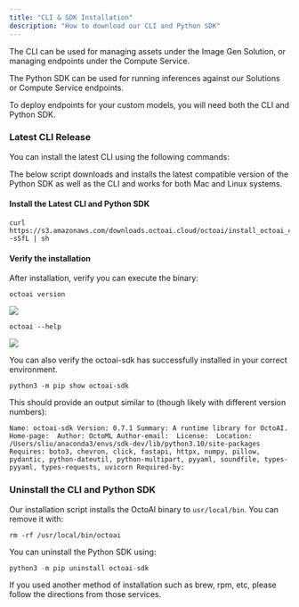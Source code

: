 ```yaml
---
title: "CLI & SDK Installation"
description: "How to download our CLI and Python SDK"
---
```


The CLI can be used for managing assets under the Image Gen Solution, or managing endpoints under the Compute Service.

The Python SDK can be used for running inferences against our Solutions or Compute Service endpoints.

To deploy endpoints for your custom models, you will need both the CLI and Python SDK. 

### Latest CLI Release

You can install the latest CLI using the following commands:

The below script downloads and installs the latest compatible version of the Python SDK as well as the CLI and works for both Mac and Linux systems.

#### Install the Latest CLI and Python SDK

```shell shell
curl https://s3.amazonaws.com/downloads.octoai.cloud/octoai/install_octoai_cli_and_sdk.sh -sSfL | sh
```

#### Verify the installation

After installation, verify you can execute the binary:



```shell shell
octoai version
```

![](/images/653880b-CleanShot_2023-06-13_at_22.03.042x.png)



```shell shell
octoai --help
```

![](/images/eccc72d-CleanShot_2023-06-13_at_22.04.592x.png)

You can also verify the octoai-sdk has successfully installed in your correct environment.



```shell shell
python3 -m pip show octoai-sdk
```

This should provide an output similar to (though likely with different version numbers):

`Name: octoai-sdk
Version: 0.7.1
Summary: A runtime library for OctoAI.
Home-page: 
Author: OctoML
Author-email: 
License: 
Location: /Users/sliu/anaconda3/envs/sdk-dev/lib/python3.10/site-packages
Requires: boto3, chevron, click, fastapi, httpx, numpy, pillow, pydantic, python-dateutil, python-multipart, pyyaml, soundfile, types-pyyaml, types-requests, uvicorn
Required-by: 
`

### Uninstall the CLI and Python SDK

Our installation script installs the OctoAI binary to `usr/local/bin`. You can remove it with:



```shell shell
rm -rf /usr/local/bin/octoai
```

You can uninstall the Python SDK using:

```Python Python
python3 -m pip uninstall octoai-sdk
```

If you used another method of installation such as brew, rpm, etc, please follow the directions from those services.